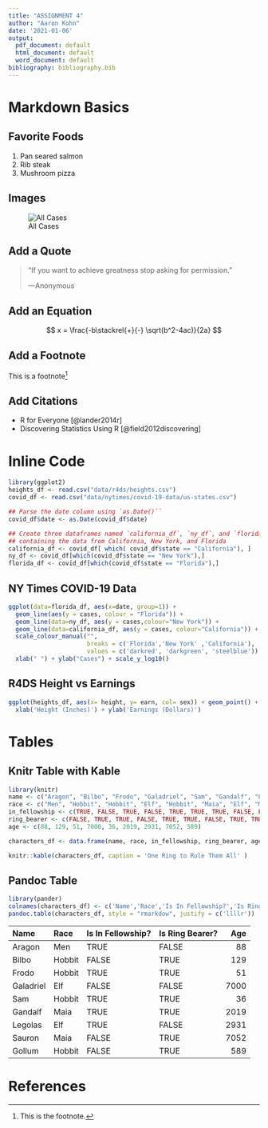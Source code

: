 ---
title: "ASSIGNMENT 4"
author: "Aaron Kohn"
date: '2021-01-06'
output:
  pdf_document: default
  html_document: default
  word_document: default
bibliography: bibliography.bib
---

# Markdown Basics

## Favorite Foods
1. Pan seared salmon
2. Rib steak
3. Mushroom pizza

## Images

![All Cases](../assignment04/plots/10-all-cases-log.png)

## Add a Quote

> "If you want to achieve greatness stop asking for permission."
>
> ---Anonymous

## Add an Equation

$$ x = \frac{-b\stackrel{+}{-} \sqrt(b^2-4ac)}{2a} $$

## Add a Footnote

This is a footnote^[This is the footnote.]

## Add Citations

* R for Everyone [@lander2014r]
* Discovering Statistics Using R [@field2012discovering]

# Inline Code

```{r, include=FALSE}
library(ggplot2)
heights_df <- read.csv("data/r4ds/heights.csv")
covid_df <- read.csv("data/nytimes/covid-19-data/us-states.csv")

## Parse the date column using `as.Date()``
covid_df$date <- as.Date(covid_df$date)

## Create three dataframes named `california_df`, `ny_df`, and `florida_df`
## containing the data from California, New York, and Florida
california_df <- covid_df[ which( covid_df$state == "California"), ]
ny_df <- covid_df[which(covid_df$state == "New York"),]
florida_df <- covid_df[which(covid_df$state == "Florida"),]
```

## NY Times COVID-19 Data

```{r, echo=FALSE}
ggplot(data=florida_df, aes(x=date, group=1)) +
  geom_line(aes(y = cases, colour = "Florida")) +
  geom_line(data=ny_df, aes(y = cases,colour="New York")) +
  geom_line(data=california_df, aes(y = cases, colour="California")) +
  scale_colour_manual("",
                      breaks = c('Florida','New York' ,'California'),
                      values = c('darkred', 'darkgreen', 'steelblue')) +
  xlab(" ") + ylab("Cases") + scale_y_log10()
```

## R4DS Height vs Earnings

```{r, echo=FALSE}
ggplot(heights_df, aes(x= height, y= earn, col= sex)) + geom_point() + ggtitle('Height vs. Earnings') +
  xlab('Height (Inches)') + ylab('Earnings (Dollars)')
```

# Tables

## Knitr Table with Kable

```{r, echo=FALSE}
library(knitr)
name <- c("Aragon", "Bilbo", "Frodo", "Galadriel", "Sam", "Gandalf", "Legolas", "Sauron", "Gollum")
race <- c("Men", "Hobbit", "Hobbit", "Elf", "Hobbit", "Maia", "Elf", "Maia", "Hobbit")
in_fellowship <- c(TRUE, FALSE, TRUE, FALSE, TRUE, TRUE, TRUE, FALSE, FALSE)
ring_bearer <- c(FALSE, TRUE, TRUE, FALSE, TRUE, TRUE, FALSE, TRUE, TRUE)
age <- c(88, 129, 51, 7000, 36, 2019, 2931, 7052, 589)

characters_df <- data.frame(name, race, in_fellowship, ring_bearer, age)

knitr::kable(characters_df, caption = 'One Ring to Rule Them All' )
```

## Pandoc Table

```{r, include=FALSE}
library(pander)
colnames(characters_df) <- c('Name','Race','Is In Fellowship?','Is Ring Bearer?','Age')
pandoc.table(characters_df, style = "rmarkdow", justify = c('llllr'))
```
| Name      | Race   | Is In Fellowship? | Is Ring Bearer? |  Age |
|:----------|:-------|:------------------|:----------------|-----:|
| Aragon    | Men    | TRUE              | FALSE           |   88 |
| Bilbo     | Hobbit | FALSE             | TRUE            |  129 |
| Frodo     | Hobbit | TRUE              | TRUE            |   51 |
| Galadriel | Elf    | FALSE             | FALSE           | 7000 |
| Sam       | Hobbit | TRUE              | TRUE            |   36 |
| Gandalf   | Maia   | TRUE              | TRUE            | 2019 |
| Legolas   | Elf    | TRUE              | FALSE           | 2931 |
| Sauron    | Maia   | FALSE             | TRUE            | 7052 |
| Gollum    | Hobbit | FALSE             | TRUE            |  589 |


# References
